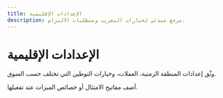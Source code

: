 ```yaml
---
title: الإعدادات الإقليمية
description: مرجع مبدئي لخيارات التعريب ومتطلبات الالتزام.
---
```


# الإعدادات الإقليمية

وثّق إعدادات المنطقة الزمنية، العملات، وخيارات التوطين التي تختلف حسب السوق.

أضف مفاتيح الامتثال أو خصائص الميزات عند تفعيلها.
